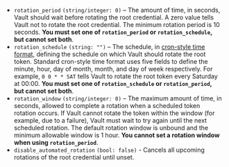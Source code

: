 - `rotation_period` `(string/integer: 0)` – <EnterpriseAlert product="vault" inline />
  The amount of time, in seconds,
  Vault should wait before rotating the root credential. A zero value tells Vault
  not to rotate the root credential. The minimum rotation period is 10 seconds. **You must
  set one of `rotation_period` or `rotation_schedule`, but cannot set both**.
- `rotation_schedule` `(string: "")` – <EnterpriseAlert product="vault" inline />
  The schedule, in [cron-style time format](https://en.wikipedia.org/wiki/Cron),
  defining the schedule on which Vault should rotate the root token. Standard
  cron-style time format uses five fields to define the minute, hour, day of
  month, month, and day of week respectively. For example, `0 0 * * SAT` tells
  Vault to rotate the root token every Saturday at 00:00. **You must set one of
  `rotation_schedule` or `rotation_period`, but cannot set both**.
- `rotation_window` `(string/integer: 0)` – <EnterpriseAlert product="vault" inline />
  The maximum amount of time, in seconds, allowed to complete
  a rotation when a scheduled token rotation occurs. If Vault cannot rotate the
  token within the window (for example, due to a failure), Vault must wait to
  try again until the next scheduled rotation. The default rotation window is
  unbound and the minimum allowable window is 1 hour. **You cannot set a rotation
  window when using `rotation_period`**.
- `disable_automated_rotation` `(bool: false)` - <EnterpriseAlert product="vault" inline />
  Cancels all upcoming rotations of the root credential until unset.

